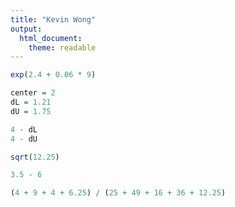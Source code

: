 ```yaml
---
title: "Kevin Wong"
output:
  html_document:
    theme: readable
---
```


```r
exp(2.4 + 0.06 * 9)

center = 2
dL = 1.21
dU = 1.75

4 - dL
4 - dU

sqrt(12.25)

3.5 - 6

(4 + 9 + 4 + 6.25) / (25 + 49 + 16 + 36 + 12.25)
```


